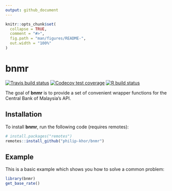 ```yaml
---
output: github_document
---
```


<!-- README.md is generated from README.Rmd. Please edit that file -->

```r
knitr::opts_chunk$set(
  collapse = TRUE,
  comment = "#>",
  fig.path = "man/figures/README-",
  out.width = "100%"
)
```
# bnmr
<!-- badges: start -->
[![Travis build status](https://travis-ci.org/philip-khor/bnmr.svg?branch=master)](https://travis-ci.org/philip-khor/bnmr)
[![Codecov test coverage](https://codecov.io/gh/philip-khor/bnmr/branch/master/graph/badge.svg)](https://codecov.io/gh/philip-khor/bnmr?branch=master)
[![R build status](https://github.com/philip-khor/bnmr/workflows/R-CMD-check/badge.svg)](https://github.com/philip-khor/bnmr/actions)
<!-- badges: end -->
  
The goal of **bnmr** is to provide a set of convenient wrapper functions for the Central Bank of Malaysia's API. 

## Installation


To install **bnmr**, run the following code (requires remotes):

```r
# install.packages("remotes")
remotes::install_github("philip-khor/bnmr")
```

## Example

This is a basic example which shows you how to solve a common problem:

```r
library(bnmr)
get_base_rate()
```
